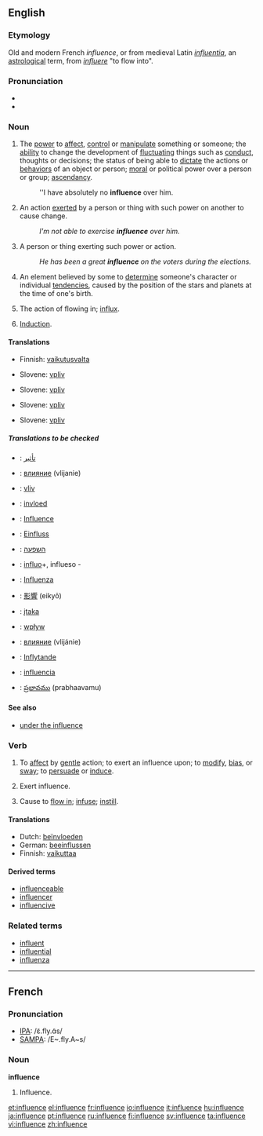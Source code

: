 ==English==

{{rank|lips|donations|George|666|influence|March|whatever|reach}}

===Etymology===
Old and modern French ''influence'', or from medieval Latin ''[[influentia]]'', an [[astrological]] term, from ''[[influere]]'' "to flow into".

===Pronunciation===
* {{IPA|/ˈɪnfluəns/}}
*{{audio|en-us-influence.ogg|Audio (US)}}

===Noun===
{{en-noun|s|-}}

# The [[power]] to [[affect]], [[control]] or [[manipulate]] something or someone; the [[ability]] to change the development of [[fluctuate|fluctuating]] things such as [[conduct]], thoughts or decisions; the status of being able to [[dictate]] the actions or [[behavior]]s of an object or person; [[moral]] or political power over a person or group; [[ascendancy]].
#:''I have absolutely no '''influence''' over him.
# An action [[exert]]ed by a person or thing with such power on another to cause change.
#:''I'm not able to exercise '''influence''' over him.''
# A person or thing exerting such power or action.
#:''He has been a great '''influence''' on the voters during the elections.''
# {{astrology}} An element believed by some to [[determine]] someone's character or individual [[tendency|tendencies]], caused by the position of the stars and planets at the time of one's birth.
# {{obsolete}} The action of flowing in; [[influx]].
# {{electricity}} [[Induction]].

====Translations====
{{trans-top|The power to affect, control or manipulate something or someone}}
*Finnish: [[vaikutusvalta]]
{{trans-mid}}
*Slovene: [[vpliv]] {{m}}
{{trans-bottom}}

{{trans-top|An action exerted by a person or thing with such power on another to cause change}}
*Slovene: [[vpliv]] {{m}}
{{trans-mid}}
{{trans-bottom}}

{{trans-top|A person or thing exerting such power or action}}
*Slovene: [[vpliv]] {{m}}
{{trans-mid}}
{{trans-bottom}}

{{trans-top|An element believed by some to determine someone's character or individual tendencies}}
*Slovene: [[vpliv]] {{m}}
{{trans-mid}}
{{trans-bottom}}

{{trans-top|The action of flowing in; influx}}
{{trans-mid}}
{{trans-bottom}}

{{trans-top|Induction}}
{{trans-mid}}
{{trans-bottom}}

=====Translations to be checked=====
{{checktrans}}
{{top}}
*{{ttbc|Arabic}}: [[تأثير]]
*{{ttbc|Bulgarian}}: [[влияние]] (vlijanie) {{n}}
*{{ttbc|Czech}}: [[vliv]]
*{{ttbc|Dutch}}: [[invloed]]
*{{ttbc|French}}: [[Influence]]
*{{ttbc|German}}: [[Einfluss]]
*{{ttbc|Hebrew}}: [[השפעה]] {{f}}
*{{ttbc|Ido}}: [[influo]]+, influeso -
{{mid}}
*{{ttbc|Italian}}: [[Influenza]]
*{{ttbc|Japanese}}: [[影響]] (eikyō)
*{{ttbc|Lithuanian}}: [[įtaka]] {{f}}
*{{ttbc|Polish}}: [[wpływ]] {{m}}
*{{ttbc|Russian}}: [[влияние]] (vlijánie) {{n}}
*{{ttbc|Swedish}}: [[Inflytande]]
*{{ttbc|Spanish}}: [[influencia]] {{f}}
*{{ttbc|Telugu}}: [[ప్రభావము]] (prabhaavamu)
{{bottom}}

====See also====
*[[under the influence]]

===Verb===
{{en-verb|influenc|es}}

# {{transitive}} To [[affect]] by [[gentle]] action; to exert an influence upon; to [[modify]], [[bias]], or [[sway]]; to [[persuade]] or [[induce]].
# {{intransitive}} Exert influence.
# {{context|transitive|obsolete}} Cause to [[flow in]]; [[infuse]]; [[instill]].

====Translations====
*Dutch: [[beïnvloeden]]
*German: [[beeinflussen]]
*Finnish: [[vaikuttaa]]

====Derived terms====
*[[influenceable]]
*[[influencer]]
*[[influencive]]

===Related terms===
*[[influent]]
*[[influential]]
*[[influenza]]

----

==French==

===Pronunciation===
*[[w:IPA|IPA]]: /ɛ̃.fly.ɑ̃s/
*[[w:SAMPA|SAMPA]]: /E~.fly.A~s/

===Noun===
'''influence'''

# Influence.

[[et:influence]]
[[el:influence]]
[[fr:influence]]
[[io:influence]]
[[it:influence]]
[[hu:influence]]
[[ja:influence]]
[[pt:influence]]
[[ru:influence]]
[[fi:influence]]
[[sv:influence]]
[[ta:influence]]
[[vi:influence]]
[[zh:influence]]